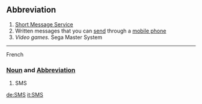 ==Abbreviation==

#[[Short Message Service]]
#Written messages that you can [[send]] through a [[mobile phone]]
#''Video games.''  Sega Master System
----

French

===[[Noun]] and [[Abbreviation]]===
#SMS

[[de:SMS]]
[[it:SMS]]